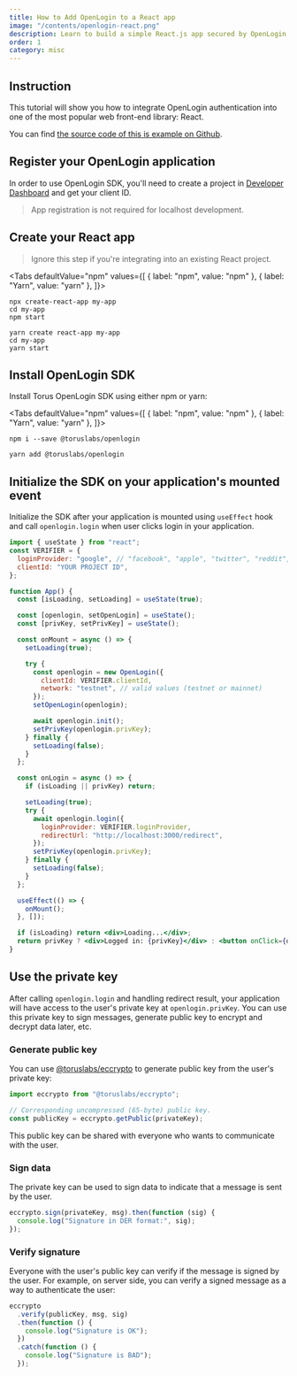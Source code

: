```yaml
---
title: How to Add OpenLogin to a React app
image: "/contents/openlogin-react.png"
description: Learn to build a simple React.js app secured by OpenLogin.
order: 1
category: misc
---
```



## Instruction

This tutorial will show you how to integrate OpenLogin authentication into one of the most popular web front-end library: React.

You can find [the source code of this is example on Github](https://github.com/phuctm97/openlogin-react).

## Register your OpenLogin application

In order to use OpenLogin SDK, you'll need to create a project in [Developer Dashboard](https://dashboard.web3auth.io) and get your client ID.

> App registration is not required for localhost development.

## Create your React app

> Ignore this step if you're integrating into an existing React project.

<Tabs defaultValue="npm" values={[ { label: "npm", value: "npm" }, { label: "Yarn", value: "yarn" }, ]}>

<TabItem value="npm">

```shell
npx create-react-app my-app
cd my-app
npm start
```

</TabItem>

<TabItem value="yarn">

```shell
yarn create react-app my-app
cd my-app
yarn start
```

</TabItem>

</Tabs>

## Install OpenLogin SDK

Install Torus OpenLogin SDK using either npm or yarn:

<Tabs defaultValue="npm" values={[ { label: "npm", value: "npm" }, { label: "Yarn", value: "yarn" }, ]}>

<TabItem value="npm">

```shell
npm i --save @toruslabs/openlogin
```

</TabItem>

<TabItem value="yarn">

```shell
yarn add @toruslabs/openlogin
```

</TabItem>

</Tabs>

## Initialize the SDK on your application's mounted event

Initialize the SDK after your application is mounted using `useEffect` hook and call `openlogin.login` when user clicks login in your application.

```jsx
import { useState } from "react";
const VERIFIER = {
  loginProvider: "google", // "facebook", "apple", "twitter", "reddit", etc. See full list of supported logins: https://docs.tor.us/direct-auth/verifiers
  clientId: "YOUR PROJECT ID",
};

function App() {
  const [isLoading, setLoading] = useState(true);

  const [openlogin, setOpenLogin] = useState();
  const [privKey, setPrivKey] = useState();

  const onMount = async () => {
    setLoading(true);

    try {
      const openlogin = new OpenLogin({
        clientId: VERIFIER.clientId,
        network: "testnet", // valid values (testnet or mainnet)
      });
      setOpenLogin(openlogin);

      await openlogin.init();
      setPrivKey(openlogin.privKey);
    } finally {
      setLoading(false);
    }
  };

  const onLogin = async () => {
    if (isLoading || privKey) return;

    setLoading(true);
    try {
      await openlogin.login({
        loginProvider: VERIFIER.loginProvider,
        redirectUrl: "http://localhost:3000/redirect",
      });
      setPrivKey(openlogin.privKey);
    } finally {
      setLoading(false);
    }
  };

  useEffect(() => {
    onMount();
  }, []);

  if (isLoading) return <div>Loading...</div>;
  return privKey ? <div>Logged in: {privKey}</div> : <button onClick={onLogin}>Login</button>;
}
```

## Use the private key

After calling `openlogin.login` and handling redirect result, your application will have access to the user's private key at `openlogin.privKey`. You
can use this private key to sign messages, generate public key to encrypt and decrypt data later, etc.

### Generate public key

You can use [@toruslabs/eccrypto](https://www.npmjs.com/package/@toruslabs/eccrypto) to generate public key from the user's private key:

```js
import eccrypto from "@toruslabs/eccrypto";

// Corresponding uncompressed (65-byte) public key.
const publicKey = eccrypto.getPublic(privateKey);
```

This public key can be shared with everyone who wants to communicate with the user.

### Sign data

The private key can be used to sign data to indicate that a message is sent by the user.

```js
eccrypto.sign(privateKey, msg).then(function (sig) {
  console.log("Signature in DER format:", sig);
});
```

### Verify signature

Everyone with the user's public key can verify if the message is signed by the user. For example, on server side, you can verify a signed message as a
way to authenticate the user:

```js
eccrypto
  .verify(publicKey, msg, sig)
  .then(function () {
    console.log("Signature is OK");
  })
  .catch(function () {
    console.log("Signature is BAD");
  });
```
